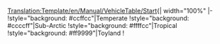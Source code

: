 <noinclude>[[Translation:Template/en/Manual/VehicleTable/Start]]</noinclude>{| width="100%"
|-
!style="background: #ccffcc"|Temperate
!style="background: #ccccff"|Sub-Arctic
!style="background: #ffffcc"|Tropical
!style="background: #ff9999"|Toyland
!